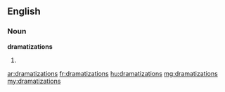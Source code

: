 ==English==

===Noun===
'''dramatizations'''

# {{plural of|dramatization}}

[[ar:dramatizations]]
[[fr:dramatizations]]
[[hu:dramatizations]]
[[mg:dramatizations]]
[[my:dramatizations]]